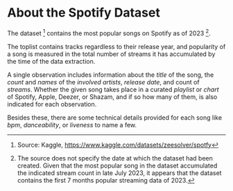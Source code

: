 # About the Spotify Dataset

The dataset [^1_1] contains the most popular songs on Spotify as of 2023 [^1_2].

The toplist contains tracks regardless to their release year, and popularity of a song is measured in the total number of streams it has accumulated by the time of the data extraction.

A single observation includes information about the _title_ of the song, the _count_ and _names_ of the _involved artists_, _release date_, and count of _streams_. Whether the given song takes place in a curated _playlist_ or _chart_ of Spotify, Apple, Deezer, or Shazam, and if so how many of them, is also indicated for each observation.

Besides these, there are some technical details provided for each song like _bpm_, _danceability_, or _liveness_ to name a few.


[^1_1]: Source: Kaggle, [https://www.kaggle.com/datasets/zeesolver/spotfy](https://www.kaggle.com/datasets/zeesolver/spotfy)

[^1_2]: The source does not specify the date at which the dataset had been created. Given that the most popular song in the dataset accumulated the indicated stream count in late July 2023, it appears that the dataset contains the first 7 months popular streaming data of 2023.